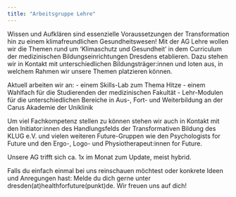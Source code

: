 ```yaml
---
title: "Arbeitsgruppe Lehre"
---
```


Wissen und Aufklären sind essenzielle Voraussetzungen der Transformation hin zu einem klimafreundlichen Gesundheitswesen! 
Mit der AG Lehre wollen wir die Themen rund um 'Klimaschutz und Gesundheit' in dem Curriculum der medizinischen Bildungseinrichtungen Dresdens etablieren. Dazu stehen wir in Kontakt mit unterschiedlichen Bildungsträger:innen und loten aus, in welchem Rahmen wir unsere Themen platzieren können.

Aktuell arbeiten wir an:
- einem Skills-Lab zum Thema Hitze
- einem Wahlfach für die Studierenden der medizinischen Fakultät
- Lehr-Modulen für die unterschiedlichen Bereiche in Aus-, Fort- und Weiterbildung an der Carus Akademie der Uniklinik

Um viel Fachkompetenz stellen zu können stehen wir auch in Kontakt mit den Initiator:innen des Handlungsfelds der Transformativen Bildung des KLUG e.V. und vielen weiteren Future-Gruppen wie den Psychologists for Future und den Ergo-, Logo- und Physiotherapeut:innen for Future.

Unsere AG trifft sich ca. 1x im Monat zum Update, meist hybrid. 

Falls du einfach einmal bei uns reinschauen möchtest oder konkrete Ideen und Anregungen hast:  Melde du dich gerne unter dresden(at)healthforfuture(punkt)de. Wir freuen uns auf dich!

